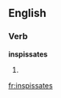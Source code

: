 ==English==

===Verb===
'''inspissates'''

# {{third-person singular of|[[inspissate]]}}

[[fr:inspissates]]